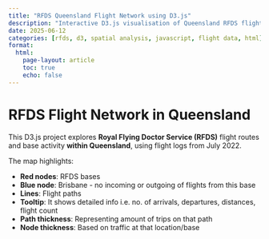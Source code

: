 ```yaml
---
title: "RFDS Queensland Flight Network using D3.js"
description: "Interactive D3.js visualisation of Queensland RFDS flight activity in July 2022"
date: 2025-06-12
categories: [rfds, d3, spatial analysis, javascript, flight data, html]
format:
  html:
    page-layout: article
    toc: true
    echo: false
---
```


# RFDS Flight Network in Queensland

This D3.js project explores **Royal Flying Doctor Service (RFDS)** flight routes and base activity **within Queensland**, using flight logs from July 2022.

The map highlights:

 - **Red nodes**: RFDS bases
 - **Blue node**: Brisbane - no incoming or outgoing of flights from this base
 - **Lines**: Flight paths
 - **Tooltip**: It shows detailed info i.e. no. of arrivals, departures, distances, flight count
 - **Path thickness**: Representing amount of trips on that path
 - **Node thickness**: Based on traffic at that location/base